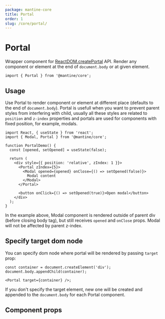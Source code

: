 ```yaml
---
package: mantine-core
title: Portal
order: 1
slug: /core/portal/
---
```


# Portal

Wrapper component for [ReactDOM.createPortal](https://reactjs.org/docs/portals.html) API.
Render any component or element at the end of `document.body` or at given element.

<PageHeader
  source="mantine-core/src/Portal/Portal.tsx"
  docs="core/Portal.mdx"
  package="@mantine/core"
/>

```tsx
import { Portal } from '@mantine/core';
```

## Usage

Use Portal to render component or element at different place (defaults to the end of `document.body`).
Portal is usefull when you want to prevent parent styles from interfering with child,
usually all these styles are related to `position` and `z-index` properties
and portals are used for components with fixed position, for example, modals.

```tsx
import React, { useState } from 'react';
import { Modal, Portal } from '@mantine/core';

function PortalDemo() {
  const [opened, setOpened] = useState(false);

  return (
    <div style={{ position: 'relative', zIndex: 1 }}>
      <Portal zIndex={5}>
        <Modal opened={opened} onClose={() => setOpened(false)}>
          Modal content
        </Modal>
      </Portal>

      <button onClick={() => setOpened(true)}>Open modal</button>
    </div>
  );
}
```

In the example above, Modal component is rendered outside of parent div (before closing body tag),
but still receives `opened` and `onClose` props. Modal will not be affected by parent z-index.

## Specify target dom node

You can specify dom node where portal will be rendered by passing `target` prop:

```tsx
const container = document.createElement('div');
document.body.appendChild(container);

<Portal target={container} />;
```

If you don't specify the target element, new one will be created and appended to the `document.body` for each Portal component.

## Component props

<PropsTable component="Portal" />
